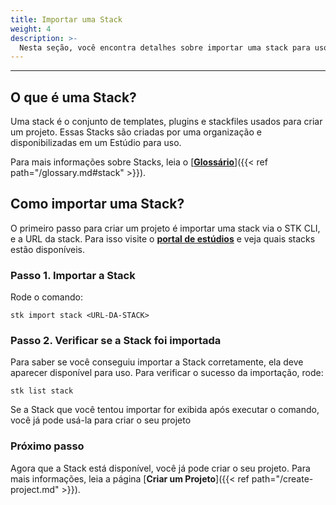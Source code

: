 ```yaml
---
title: Importar uma Stack
weight: 4
description: >-
  Nesta seção, você encontra detalhes sobre importar uma stack para uso.
---
```


---

## **O que é uma Stack?**

Uma stack é o conjunto de templates, plugins e stackfiles usados para criar um projeto. Essas Stacks são criadas por uma organização e disponibilizadas em um Estúdio para uso. 

Para mais informações sobre Stacks, leia o [**<ins>Glossário</ins>**]({{< ref path="/glossary.md#stack" >}}).

## **Como importar uma Stack?**

O primeiro passo para criar um projeto é importar uma stack via o STK CLI, e a URL da stack. Para isso visite o [**<ins>portal de estúdios</ins>**](https://stackspot.com/studios) e veja quais stacks estão disponíveis.

### **Passo 1. Importar a Stack**

Rode o comando:
```
stk import stack <URL-DA-STACK>
```
### **Passo 2. Verificar se a Stack foi importada**

Para saber se você conseguiu importar a Stack corretamente, ela deve aparecer disponível para uso. Para verificar o sucesso da importação, rode:

```
stk list stack
```
Se a Stack que você tentou importar for exibida após executar o comando, você já pode usá-la para criar o seu projeto

### **Próximo passo**
Agora que a Stack está disponível, você já pode criar o seu projeto. Para mais informações, leia a página [**Criar um Projeto**]({{< ref path="/create-project.md" >}}).
